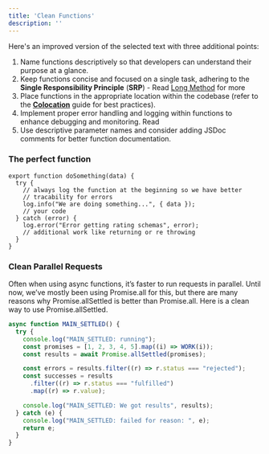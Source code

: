 ```yaml
---
title: 'Clean Functions'
description: ''
---
```

Here's an improved version of the selected text with three additional points:

1. Name functions descriptively so that developers can understand their purpose at a glance.
2. Keep functions concise and focused on a single task, adhering to the **Single Responsibility Principle** (**SRP**) - Read [Long Method](https://refactoring.guru/smells/long-method) for more
3. Place functions in the appropriate location within the codebase (refer to the [**Colocation**](/code-guidelines/colocations)  guide for best practices).
4. Implement proper error handling and logging within functions to enhance debugging and monitoring. Read 
5. Use descriptive parameter names and consider adding JSDoc comments for better function documentation.

### The perfect function

```tsx
export function doSomething(data) {
  try {
    // always log the function at the beginning so we have better
    // tracability for errors
    log.info("We are doing something...", { data });
    // your code
  } catch (error) {
    log.error("Error getting rating schemas", error);
    // additional work like returning or re throwing
  }
}
```

### **Clean Parallel Requests**

Often when using async functions, it’s faster to run requests in parallel. Until now, we’ve mostly been using Promise.all for this, but there are many reasons why Promise.allSettled is better than Promise.all. Here is a clean way to use Promise.allSettled.

```jsx
async function MAIN_SETTLED() {
  try {
    console.log("MAIN_SETTLED: running");
    const promises = [1, 2, 3, 4, 5].map((i) => WORK(i));
    const results = await Promise.allSettled(promises);

    const errors = results.filter((r) => r.status === "rejected");
    const successes = results
      .filter((r) => r.status === "fulfilled")
      .map((r) => r.value);

    console.log("MAIN_SETTLED: We got results", results);
  } catch (e) {
    console.log("MAIN_SETTLED: failed for reason: ", e);
    return e;
  }
}
```